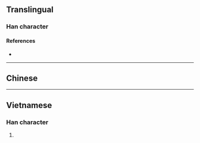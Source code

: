 {{character info/new}}
{{also|仝}}
==Translingual==

===Han character===
{{Han char|rn=11|rad=入|as=03|sn=5|four=|canj=OM|ids=⿱入工}}

====References====
* {{Han ref|kx=0126.030|hdz=10111.030|uh=34B0|ud=13488}}

----

==Chinese==
{{zh-see|全|v}}

----

==Vietnamese==

===Han character===
{{vi-hantu|toàn|rs=入03}}

# {{alternative form of|lang=vi|全}}